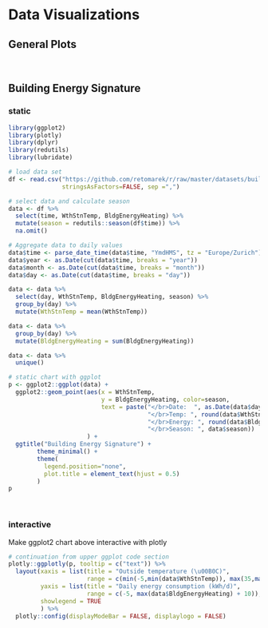 # Data Visualizations

## General Plots


<br>

## Building Energy Signature
### static
```r
library(ggplot2)
library(plotly)
library(dplyr)
library(redutils)
library(lubridate)

# load data set
df <- read.csv("https://github.com/retomarek/r/raw/master/datasets/buildingMonitoringTestDataSet.csv",
               stringsAsFactors=FALSE, sep =",")

# select data and calculate season
data <- df %>% 
  select(time, WthStnTemp, BldgEnergyHeating) %>% 
  mutate(season = redutils::season(df$time)) %>% 
  na.omit()

# Aggregate data to daily values
data$time <- parse_date_time(data$time, "YmdHMS", tz = "Europe/Zurich")
data$year <- as.Date(cut(data$time, breaks = "year"))
data$month <- as.Date(cut(data$time, breaks = "month"))
data$day <- as.Date(cut(data$time, breaks = "day"))

data <- data %>% 
  select(day, WthStnTemp, BldgEnergyHeating, season) %>% 
  group_by(day) %>% 
  mutate(WthStnTemp = mean(WthStnTemp))

data <- data %>% 
  group_by(day) %>% 
  mutate(BldgEnergyHeating = sum(BldgEnergyHeating))

data <- data %>% 
  unique()

# static chart with ggplot
p <- ggplot2::ggplot(data) +
  ggplot2::geom_point(aes(x = WthStnTemp,
                          y = BldgEnergyHeating, color=season,
                          text = paste("</br>Date:  ", as.Date(data$day),
                                       "</br>Temp: ", round(data$WthStnTemp, digits = 1), "\u00B0C",
                                       "</br>Energy: ", round(data$BldgEnergyHeating, digits = 0), "kWh/d",
                                       "</br>Season: ", data$season))
                      ) +
  ggtitle("Building Energy Signature") +
        theme_minimal() +
        theme(
          legend.position="none",
          plot.title = element_text(hjust = 0.5)
        )
p
```

<br>

### interactive
Make ggplot2 chart above interactive with plotly

```r
# continuation from upper ggplot code section
plotly::ggplotly(p, tooltip = c("text")) %>%
  layout(xaxis = list(title = "Outside temperature (\u00B0C)",
                      range = c(min(-5,min(data$WthStnTemp)), max(35,max(data$WthStnTemp))), zeroline = F),
         yaxis = list(title = "Daily energy consumption (kWh/d)",
                      range = c(-5, max(data$BldgEnergyHeating) + 10)),
         showlegend = TRUE
         ) %>%
  plotly::config(displayModeBar = FALSE, displaylogo = FALSE)
```
